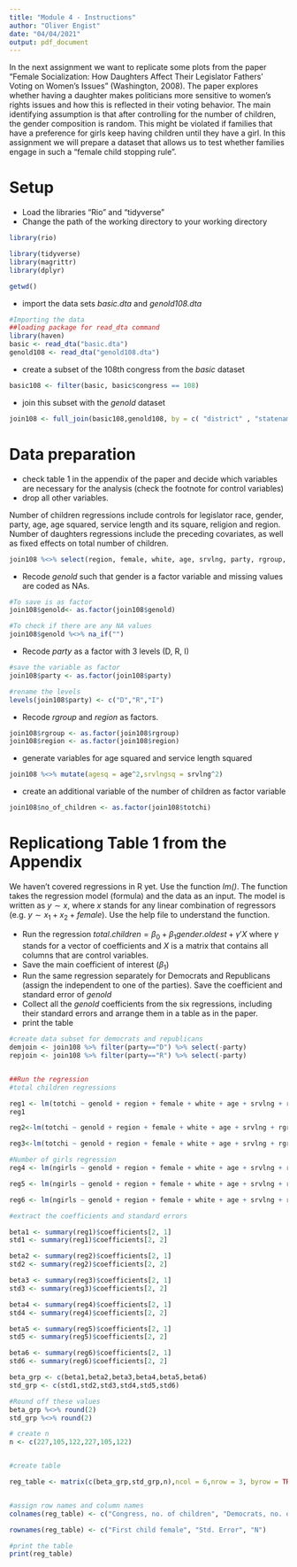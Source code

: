 ```yaml
---
title: "Module 4 - Instructions"
author: "Oliver Engist"
date: "04/04/2021"
output: pdf_document
---
```


In the next assignment we want to replicate some plots from the paper "Female Socialization: How Daughters Affect Their Legislator Fathers' Voting on Women's Issues" (Washington, 2008). The paper explores whether having a daughter makes politicians more sensitive to women's rights issues and how this is reflected in their voting behavior. The main identifying assumption is that after controlling for the number of children, the gender composition is random. This might be violated if families that have a preference for girls keep having children until they have a girl. In this assignment we will prepare a dataset that allows us to test whether families engage in such a "female child stopping rule".


# Setup

* Load the libraries "Rio" and "tidyverse"
* Change the path of the working directory to your working directory

```r

library(rio)

library(tidyverse)
library(magrittr)
library(dplyr)

getwd()

```

* import the data sets *basic.dta* and *genold108.dta*
```r
#Importing the data
##loading package for read_dta command
library(haven)
basic <- read_dta("basic.dta")
genold108 <- read_dta("genold108.dta")

```


* create a subset of the 108th congress from the *basic* dataset
```r
basic108 <- filter(basic, basic$congress == 108)
```

* join this subset with the *genold* dataset
```r
join108 <- full_join(basic108,genold108, by = c( "district" , "statenam", "name"))
```

# Data preparation

* check table 1 in the appendix of the paper and decide which variables are necessary for the analysis (check the footnote for control variables)
* drop all other variables.

Number of children regressions include controls for legislator race, gender, party, age, age squared, service length and its square, religion and region.
Number of daughters regressions include the preceding covariates, as well as fixed effects on total number of children.
```r
join108 %<>% select(region, female, white, age, srvlng, party, rgroup, totchi, ngirls, genold)

```

* Recode *genold* such that gender is a factor variable and missing values are coded as NAs.
```r
#To save is as factor
join108$genold<- as.factor(join108$genold)

#To check if there are any NA values
join108$genold %<>% na_if("")

```
* Recode *party* as a factor with 3 levels (D, R, I)
```r
#save the variable as factor
join108$party <- as.factor(join108$party)

#rename the levels
levels(join108$party) <- c("D","R","I")

```

* Recode *rgroup* and *region* as factors.
```r
join108$rgroup <- as.factor(join108$rgroup)
join108$region <- as.factor(join108$region)

```
* generate variables for age squared and service length squared
```r
join108 %<>% mutate(agesq = age^2,srvlngsq = srvlng^2)


```

* create an additional variable of the number of children as factor variable

```r
join108$no_of_children <- as.factor(join108$totchi)

```
# Replicationg Table 1 from the Appendix

We haven't covered regressions in R yet. Use the function *lm()*. The function takes the regression model (formula) and the data as an input. The model is written as $y \sim x$, where $x$ stands for any linear combination of regressors (e.g. $y \sim x_1 + x_2 + female$). Use the help file to understand the function.

* Run the regression $total.children = \beta_0 + \beta_1 gender.oldest + \gamma'X$ where $\gamma$ stands for a vector of coefficients and $X$ is a matrix that contains all columns that are control variables.\footnote{This is just a short notation instead of writing the full model with all control variables $totchi = \beta_0 + \beta_1 genold + \gamma_1 age + \gamma_2 age^2 + \gamma_3 Democrat + ... + \epsilon$ which quickly gets out of hand for large models.}
* Save the main coefficient of interest ($\beta_1$)
* Run the same regression separately for Democrats and Republicans (assign the independent to one of the parties). Save the coefficient and standard error of *genold*
* Collect all the *genold* coefficients from the six regressions, including their standard errors and arrange them in a table as in the paper.
* print the table

```r
#create data subset for democrats and republicans
demjoin <- join108 %>% filter(party=="D") %>% select(-party)
repjoin <- join108 %>% filter(party=="R") %>% select(-party)


##Run the regression
#total children regressions

reg1 <- lm(totchi ~ genold + region + female + white + age + srvlng + rgroup + party + agesq + srvlngsq, join108)
reg1

reg2<-lm(totchi ~ genold + region + female + white + age + srvlng + rgroup + agesq + srvlngsq, demjoin)

reg3<-lm(totchi ~ genold + region + female + white + age + srvlng + rgroup + agesq + srvlngsq, repjoin)

#Number of girls regression
reg4 <- lm(ngirls ~ genold + region + female + white + age + srvlng + rgroup + party + agesq + srvlngsq + totchi, join108)

reg5 <- lm(ngirls ~ genold + region + female + white + age + srvlng + rgroup + agesq + srvlngsq + totchi, demjoin)

reg6 <- lm(ngirls ~ genold + region + female + white + age + srvlng + rgroup + agesq + srvlngsq + totchi, repjoin)

#extract the coefficients and standard errors

beta1 <- summary(reg1)$coefficients[2, 1]
std1 <- summary(reg1)$coefficients[2, 2]

beta2 <- summary(reg2)$coefficients[2, 1]
std2 <- summary(reg2)$coefficients[2, 2]

beta3 <- summary(reg3)$coefficients[2, 1]
std3 <- summary(reg3)$coefficients[2, 2]

beta4 <- summary(reg4)$coefficients[2, 1]
std4 <- summary(reg4)$coefficients[2, 2]

beta5 <- summary(reg5)$coefficients[2, 1]
std5 <- summary(reg5)$coefficients[2, 2]

beta6 <- summary(reg6)$coefficients[2, 1]
std6 <- summary(reg6)$coefficients[2, 2]

beta_grp <- c(beta1,beta2,beta3,beta4,beta5,beta6)
std_grp <- c(std1,std2,std3,std4,std5,std6)

#Round off these values
beta_grp %<>% round(2)
std_grp %<>% round(2)

# create n
n <- c(227,105,122,227,105,122)


#create table

reg_table <- matrix(c(beta_grp,std_grp,n),ncol = 6,nrow = 3, byrow = TRUE)


#assign row names and column names
colnames(reg_table) <- c("Congress, no. of children", "Democrats, no. of children","Republicans, no. of children", "Congress, no. of daughters", "Democrats, no. of daughters","Republicans, no. of daughters")

rownames(reg_table) <- c("First child female", "Std. Error", "N")

#print the table
print(reg_table)

```
